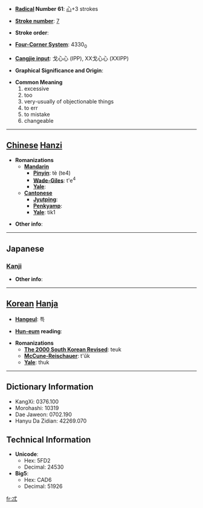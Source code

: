* '''[[Wiktionary:Chinese radical index| Radical]] Number 61''': [[Wiktionary:Chinese radical index 心|心]]+3 strokes

* '''[[Wiktionary:Chinese total strokes index|Stroke number]]''': [[Wiktionary:Chinese total strokes index 7|7]]

* '''Stroke order''': 

* '''[[Wiktionary:Chinese four corner index|Four-Corner System]]''': 4330<sub>0</sub>

* '''[[Wiktionary:Chinese Cangjie index|Cangjie input]]''': 戈心心 (IPP), XX戈心心 (XXIPP)

* '''Graphical Significance and Origin''': 

* '''Common Meaning'''
*#excessive
*# too
*# very-usually of objectionable things
*# to err
*# to mistake
*# changeable


----

== [[Chinese]] [[Hanzi]] ==

* '''Romanizations'''
** '''[[Mandarin]]'''
*** '''[[Pinyin]]''': tè (te4)
*** '''[[Wade-Giles]]''': t'e<sup>4</sup>
*** '''[[Yale]]''': 
** '''[[Cantonese]]'''
*** '''[[Jyutping]]''':
*** '''[[Penkyamp]]''': 
*** '''[[Yale]]''': tik1

* '''Other info''': 

----

==Japanese==
===[[Kanji]]===
{{kanji|on readings=[[とく]] (toku)
|kun readings=[[かわる]] (kawaru)
}}

* '''Other info''':  

----

== [[Korean]] [[Hanja]] ==

* '''[[Hangeul]]''': 특

* '''[[Hun-eum]] reading''': 

* '''Romanizations'''
** '''[[The 2000 South Korean Revised Romanization|The 2000 South Korean Revised]]''': teuk
** '''[[McCune-Reischauer]]''': t'ŭk
** '''[[Yale]]''': thuk

----

== Dictionary Information ==

* KangXi: 0376.100
* Morohashi: 10319
* Dae Jaweon: 0702.190
* Hanyu Da Zidian: 42269.070

== Technical Information ==

* '''Unicode''':
** Hex: 5FD2
** Decimal: 24530
* '''Big5''':
** Hex: CAD6
** Decimal: 51926

[[fr:忒]]